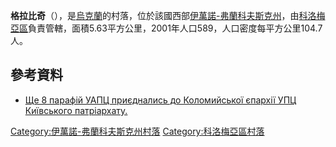 {{coord|48|44|9|N|24|53|51|E|scale:30000|display=title}}

'''格拉比奇'''（{{lang-uk|Грабич}}），是[[烏克蘭|烏克蘭]]的村落，位於該國西部[[伊萬諾-弗蘭科夫斯克州|伊萬諾-弗蘭科夫斯克州]]，由[[科洛梅亞區|科洛梅亞區]]負責管轄，面積5.63平方公里，2001年人口589，人口密度每平方公里104.7人。

==參考資料==
*[http://vikna.if.ua/news/category/if/2016/08/03/58192/view Ще 8 парафій УАПЦ приєднались до Коломийської єпархії УПЦ Київського патріархату.] {{Wayback|url=http://vikna.if.ua/news/category/if/2016/08/03/58192/view |date=20170720075106 }}

{{DEFAULTSORT:Грабич}}
[[Category:伊萬諾-弗蘭科夫斯克州村落|Category:伊萬諾-弗蘭科夫斯克州村落]]
[[Category:科洛梅亞區村落|Category:科洛梅亞區村落]]


{{IvanoFrankivsk-geo-stub}}